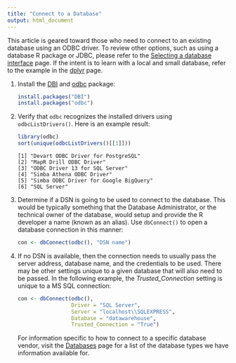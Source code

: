 ```yaml
---
title: "Connect to a Database"
output: html_document
---
```


This article is geared toward those who need to connect to an existing database using an ODBC driver.  To review other options, such as using a database R package or JDBC, please refer to the [Selecting a database interface](/best-practices/select-interface/) page. If the intent is to learn with a local and small database, refer to the example in the [dplyr](/dplyr) page.

1. Install the [DBI](/dbi) and [odbc](/odbc) package:

    ```r
    install.packages("DBI")
    install.packages("odbc")
    ```
    
2. Verify that `odbc` recognizes the installed drivers using `odbcListDrivers()`.  Here is an example result:

    ```r
    library(odbc)
    sort(unique(odbcListDrivers()[[1]]))
    ```
    ```
    [1] "Devart ODBC Driver for PostgreSQL"    
    [2] "MapR Drill ODBC Driver"               
    [3] "ODBC Driver 13 for SQL Server"        
    [4] "Simba Athena ODBC Driver"             
    [5] "Simba ODBC Driver for Google BigQuery"
    [6] "SQL Server"                           
    ```
    
3. Determine if a DSN is going to be used to connect to the database.  This would be typically something that the Database Administrator, or the technical owner of the database, would setup and provide the R developer a name (known as an alias).  Use `dbConnect()` to open a database connection in this manner: 
        
    ```r
    con <- dbConnect(odbc(), "DSN name")
    ```

4. If no DSN is available, then the connection needs to usually pass the server address, database name, and the credentials to be used.  There may be other settings unique to a given database that will also need to be passed.  In the following example, the *Trusted_Connection* setting is unique to a MS SQL connection:

    ```r
    con <- dbConnect(odbc(), 
                     Driver = "SQL Server", 
                     Server = "localhost\\SQLEXPRESS", 
                     Database = "datawarehouse", 
                     Trusted_Connection = "True")
    ```

    For information specific to how to connect to a specific database vendor, visit the [Databases](/databases) page for a list of the database types we have information available for.
